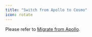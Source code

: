 ---
title: "Switch from Apollo to Cosmo"
icon: rotate
---

Please refer to [Migrate from Apollo](/studio/migrate-from-apollo).
